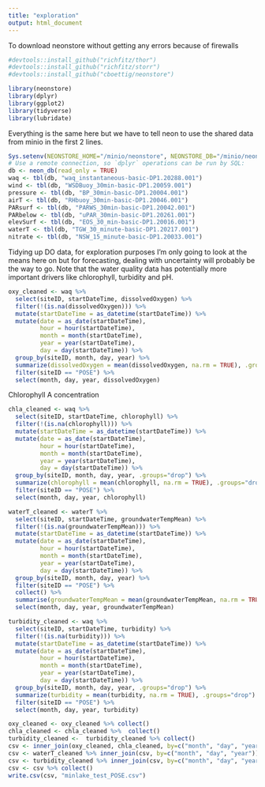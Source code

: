 ```yaml
---
title: "exploration"
output: html_document
---
```

To download neonstore without getting any errors because of firewalls
```r
#devtools::install_github("richfitz/thor")
#devtools::install_github("richfitz/storr")
#devtools::install_github("cboettig/neonstore")
```


```r
library(neonstore)
library(dplyr)
library(ggplot2)
library(tidyverse)
library(lubridate)
```

Everything is the same here but we have to tell neon to use the shared data from
minio in the first 2 lines.
```r
Sys.setenv(NEONSTORE_HOME="/minio/neonstore", NEONSTORE_DB="/minio/neonstore")
# Use a remote connection, so `dplyr` operations can be run by SQL:
db <- neon_db(read_only = TRUE)
waq <- tbl(db, "waq_instantaneous-basic-DP1.20288.001")
wind <- tbl(db, "WSDBuoy_30min-basic-DP1.20059.001")
pressure <- tbl(db, "BP_30min-basic-DP1.20004.001")
airT <- tbl(db, "RHbuoy_30min-basic-DP1.20046.001")
PARsurf <- tbl(db, "PARWS_30min-basic-DP1.20042.001")
PARbelow <- tbl(db, "uPAR_30min-basic-DP1.20261.001")
elevSurf <- tbl(db, "EOS_30_min-basic-DP1.20016.001")
waterT <- tbl(db, "TGW_30_minute-basic-DP1.20217.001")
nitrate <- tbl(db, "NSW_15_minute-basic-DP1.20033.001")
```


Tidying up DO data, for exploration purposes I'm only going to look at the means here on but for forecasting, dealing with uncertainty will probably be the way to go. Note that the water quality data has potentially more important drivers like chlorophyll, turbidity and pH.
```r
oxy_cleaned <- waq %>%
  select(siteID, startDateTime, dissolvedOxygen) %>%
  filter(!(is.na(dissolvedOxygen))) %>% 
  mutate(startDateTime = as_datetime(startDateTime)) %>%
  mutate(date = as_date(startDateTime),
         hour = hour(startDateTime),
         month = month(startDateTime),
         year = year(startDateTime),
         day = day(startDateTime)) %>%
  group_by(siteID, month, day, year) %>% 
  summarize(dissolvedOxygen = mean(dissolvedOxygen, na.rm = TRUE), .groups="drop") %>% 
  filter(siteID == "POSE") %>% 
  select(month, day, year, dissolvedOxygen) 
```

Chlorophyll A concentration
```r
chla_cleaned <- waq %>%
  select(siteID, startDateTime, chlorophyll) %>%
  filter(!(is.na(chlorophyll))) %>% 
  mutate(startDateTime = as_datetime(startDateTime)) %>%
  mutate(date = as_date(startDateTime),
         hour = hour(startDateTime),
         month = month(startDateTime),
         year = year(startDateTime),
         day = day(startDateTime)) %>%
  group_by(siteID, month, day, year, .groups="drop") %>% 
  summarize(chlorophyll = mean(chlorophyll, na.rm = TRUE), .groups="drop") %>% 
  filter(siteID == "POSE") %>% 
  select(month, day, year, chlorophyll) 
```

```r
waterT_cleaned <- waterT %>%
  select(siteID, startDateTime, groundwaterTempMean) %>%
  filter(!(is.na(groundwaterTempMean))) %>% 
  mutate(startDateTime = as_datetime(startDateTime)) %>%
  mutate(date = as_date(startDateTime),
         hour = hour(startDateTime),
         month = month(startDateTime),
         year = year(startDateTime),
         day = day(startDateTime)) %>%
  group_by(siteID, month, day, year) %>% 
  filter(siteID == "POSE") %>% 
  collect() %>% 
  summarise(groundwaterTempMean = mean(groundwaterTempMean, na.rm = TRUE), .groups="drop") %>% 
  select(month, day, year, groundwaterTempMean)
```

```r
turbidity_cleaned <- waq %>%
  select(siteID, startDateTime, turbidity) %>%
  filter(!(is.na(turbidity))) %>% 
  mutate(startDateTime = as_datetime(startDateTime)) %>%
  mutate(date = as_date(startDateTime),
         hour = hour(startDateTime),
         month = month(startDateTime),
         year = year(startDateTime),
         day = day(startDateTime)) %>%
  group_by(siteID, month, day, year, .groups="drop") %>% 
  summarize(turbidity = mean(turbidity, na.rm = TRUE), .groups="drop") %>% 
  filter(siteID == "POSE") %>% 
  select(month, day, year, turbidity) 
```


```r
oxy_cleaned <- oxy_cleaned %>% collect()
chla_cleaned <- chla_cleaned %>%  collect()
turbidity_cleaned <-  turbidity_cleaned %>% collect()
csv <- inner_join(oxy_cleaned, chla_cleaned, by=c("month", "day", "year"))
csv <- waterT_cleaned %>% inner_join(csv, by=c("month", "day", "year"))
csv <- turbidity_cleaned %>% inner_join(csv, by=c("month", "day", "year"))
csv <- csv %>% collect()
write.csv(csv, "minlake_test_POSE.csv")
```

